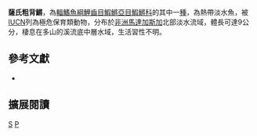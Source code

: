 {{Speciesbox 
| taxon = Pachypanchax sakaramyi
| status = CR
| status_system = IUCN3.1
| authority =  [[Holly|Holly]], 1928
| synonyms = *''Panchax sakaramyi, Holly, 1928''
*''Haplochilus playfairii sakaramyi, Holly, 1928''
*''Pachypanchax playfairii sakaramyi, Holly, 1928''
}}
'''薩氏粗背鱂'''，為[[輻鰭魚綱|輻鰭魚綱]][[鯉齒目|鯉齒目]][[鰕鱂亞目|鰕鱂亞目]][[鰕鱂科|鰕鱂科]]的其中一[[種|種]]，為熱帶淡水魚，被[[IUCN|IUCN]]列為極危保育類動物，分布於[[非洲|非洲]][[馬達加斯加|馬達加斯加]]北部淡水流域，體長可達9公分，棲息在多山的溪流底中層水域，生活習性不明。
== 參考文獻 ==
*{{FishBase_species|genus=Pachypanchax|species=sakaramyi |year=2014|month=7}}

== 擴展閱讀 ==
{{refbegin}}
{{wikispecies-inline|Pachypanchax sakaramyi |薩氏粗背鱂}}
{{refend}}
{{Taxonbar|from=Q285807}}

[[Category:粗背鱂屬|S]]
[[Category:1928年描述的魚類|P]]